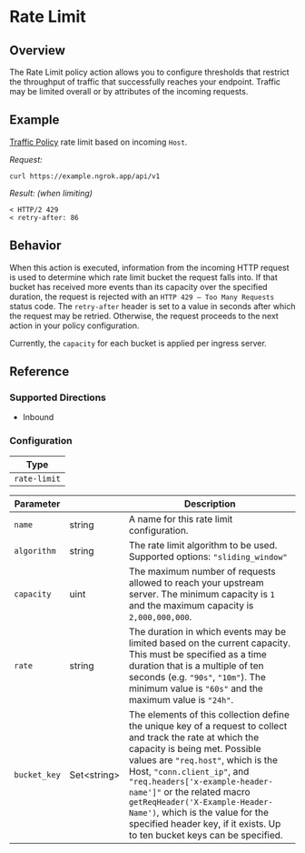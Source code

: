 
# Rate Limit

## Overview

The Rate Limit policy action allows you to configure thresholds that restrict
the throughput of traffic that successfully reaches your endpoint. Traffic may
be limited overall or by attributes of the incoming requests.

## Example

[Traffic Policy](/docs/http/traffic-policy/index.mdx) rate limit based on incoming `Host`.

<ExampleHTTP />

_Request:_

```shell
curl https://example.ngrok.app/api/v1
```

_Result: (when limiting)_

```shell
< HTTP/2 429
< retry-after: 86
```

## Behavior

When this action is executed, information from the incoming HTTP request is
used to determine which rate limit bucket the request falls into. If that
bucket has received more events than its capacity over the specified duration,
the request is rejected with an `HTTP 429 — Too Many Requests` status code. The
`retry-after` header is set to a value in seconds after which the request may
be retried. Otherwise, the request proceeds to the next action in your policy
configuration.

Currently, the `capacity` for each bucket is applied per ingress server.

## Reference

### Supported Directions

- Inbound

### Configuration

| Type         |
| ------------ |
| `rate-limit` |

| Parameter    | &nbsp;            | Description                                                                                                                                                                                                                                                                                                                                                                                                                     |
| ------------ | ----------------- | ------------------------------------------------------------------------------------------------------------------------------------------------------------------------------------------------------------------------------------------------------------------------------------------------------------------------------------------------------------------------------------------------------------------------------- |
| `name`       | string            | A name for this rate limit configuration.                                                                                                                                                                                                                                                                                                                                                                                       |
| `algorithm`  | string            | The rate limit algorithm to be used. Supported options: `"sliding_window"`                                                                                                                                                                                                                                                                                                                                                      |
| `capacity`   | uint              | The maximum number of requests allowed to reach your upstream server. The minimum capacity is `1` and the maximum capacity is `2,000,000,000`.                                                                                                                                                                                                                                                                                  |
| `rate`       | string            | The duration in which events may be limited based on the current capacity. This must be specified as a time duration that is a multiple of ten seconds (e.g. `"90s"`, `"10m"`). The minimum value is `"60s"` and the maximum value is `"24h"`.                                                                                                                                                                                  |
| `bucket_key` | Set&lt;string&gt; | The elements of this collection define the unique key of a request to collect and track the rate at which the capacity is being met. Possible values are `"req.host"`, which is the Host, `"conn.client_ip"`, and `"req.headers['x-example-header-name']"` or the related macro `getReqHeader('X-Example-Header-Name')`, which is the value for the specified header key, if it exists. Up to ten bucket keys can be specified. |
